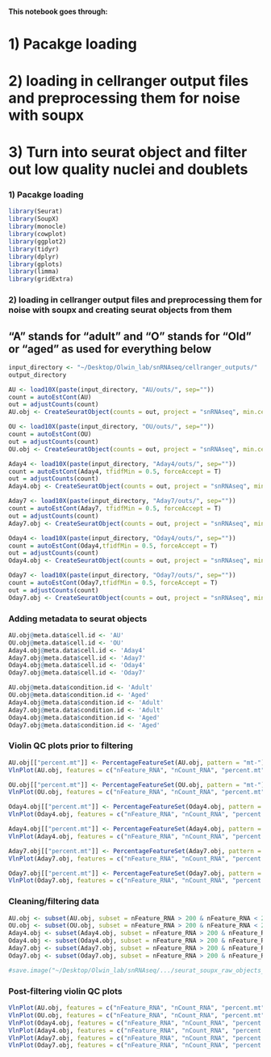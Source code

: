 #### This notebook goes through:
# 1) Pacakge loading
# 2) loading in cellranger output files and preprocessing them for noise with soupx
# 3) Turn into seurat object and filter out low quality nuclei and doublets 



### 1) Pacakge loading
```r
library(Seurat)
library(SoupX)
library(monocle)
library(cowplot)
library(ggplot2)
library(tidyr)
library(dplyr)
library(gplots)
library(limma)
library(gridExtra)
```

### 2) loading in cellranger output files and preprocessing them for noise with soupx and creating seurat objects from them 
## "A" stands for "adult" and "O" stands for "Old" or "aged" as used for everything below
```r
input_directory <- "~/Desktop/Olwin_lab/snRNAseq/cellranger_outputs/"
output_directory 

AU <- load10X(paste(input_directory, "AU/outs/", sep=""))
count = autoEstCont(AU)
out = adjustCounts(count)
AU.obj <- CreateSeuratObject(counts = out, project = "snRNAseq", min.cells = 3, min.features = 200)

OU <- load10X(paste(input_directory, "OU/outs/", sep=""))
count = autoEstCont(OU)
out = adjustCounts(count)
OU.obj <- CreateSeuratObject(counts = out, project = "snRNAseq", min.cells = 3, min.features = 200)

Aday4 <- load10X(paste(input_directory, "Aday4/outs/", sep=""))
count = autoEstCont(Aday4, tfidfMin = 0.5, forceAccept = T)
out = adjustCounts(count)
Aday4.obj <- CreateSeuratObject(counts = out, project = "snRNAseq", min.cells = 3, min.features = 200)

Aday7 <- load10X(paste(input_directory, "Aday7/outs/", sep=""))
count = autoEstCont(Aday7, tfidfMin = 0.5, forceAccept = T)
out = adjustCounts(count)
Aday7.obj <- CreateSeuratObject(counts = out, project = "snRNAseq", min.cells = 3, min.features = 200)

Oday4 <- load10X(paste(input_directory, "Oday4/outs/", sep=""))
count = autoEstCont(Oday4,tfidfMin = 0.5, forceAccept = T)
out = adjustCounts(count)
Oday4.obj <- CreateSeuratObject(counts = out, project = "snRNAseq", min.cells = 3, min.features = 200)

Oday7 <- load10X(paste(input_directory, "Oday7/outs/", sep=""))
count = autoEstCont(Oday7,tfidfMin = 0.5, forceAccept = T)
out = adjustCounts(count)
Oday7.obj <- CreateSeuratObject(counts = out, project = "snRNAseq", min.cells = 3, min.features = 200)
```

### Adding metadata to seurat objects
```r
AU.obj@meta.data$cell.id <- 'AU'
OU.obj@meta.data$cell.id <- 'OU'
Aday4.obj@meta.data$cell.id <- 'Aday4'
Aday7.obj@meta.data$cell.id <- 'Aday7'
Oday4.obj@meta.data$cell.id <- 'Oday4'
Oday7.obj@meta.data$cell.id <- 'Oday7'

AU.obj@meta.data$condition.id <- 'Adult'
OU.obj@meta.data$condition.id <- 'Aged'
Aday4.obj@meta.data$condition.id <- 'Adult'
Aday7.obj@meta.data$condition.id <- 'Adult'
Oday4.obj@meta.data$condition.id <- 'Aged'
Oday7.obj@meta.data$condition.id <- 'Aged'
```

### Violin QC plots prior to filtering
```r
AU.obj[["percent.mt"]] <- PercentageFeatureSet(AU.obj, pattern = "mt-")
VlnPlot(AU.obj, features = c("nFeature_RNA", "nCount_RNA", "percent.mt"), ncol = 3)

OU.obj[["percent.mt"]] <- PercentageFeatureSet(OU.obj, pattern = "mt-")
VlnPlot(OU.obj, features = c("nFeature_RNA", "nCount_RNA", "percent.mt"), ncol = 3)

Oday4.obj[["percent.mt"]] <- PercentageFeatureSet(Oday4.obj, pattern = "mt-")
VlnPlot(Oday4.obj, features = c("nFeature_RNA", "nCount_RNA", "percent.mt"), ncol = 3)

Aday4.obj[["percent.mt"]] <- PercentageFeatureSet(Aday4.obj, pattern = "mt-")
VlnPlot(Aday4.obj, features = c("nFeature_RNA", "nCount_RNA", "percent.mt"), ncol = 3)

Aday7.obj[["percent.mt"]] <- PercentageFeatureSet(Aday7.obj, pattern = "mt-")
VlnPlot(Aday7.obj, features = c("nFeature_RNA", "nCount_RNA", "percent.mt"), ncol = 3)

Oday7.obj[["percent.mt"]] <- PercentageFeatureSet(Oday7.obj, pattern = "mt-")
VlnPlot(Oday7.obj, features = c("nFeature_RNA", "nCount_RNA", "percent.mt"), ncol = 3)
```

### Cleaning/filtering data
```r
AU.obj <- subset(AU.obj, subset = nFeature_RNA > 200 & nFeature_RNA < 2500 & percent.mt < 5)
OU.obj <- subset(OU.obj, subset = nFeature_RNA > 200 & nFeature_RNA < 2500 & percent.mt < 5)
Aday4.obj <- subset(Aday4.obj, subset = nFeature_RNA > 200 & nFeature_RNA < 2500 & percent.mt < 5)
Oday4.obj <- subset(Oday4.obj, subset = nFeature_RNA > 200 & nFeature_RNA < 2500 & percent.mt < 5)
Aday7.obj <- subset(Aday7.obj, subset = nFeature_RNA > 200 & nFeature_RNA < 3000 & percent.mt < 2) # Changed nFeature_RNA and percent.mt
Oday7.obj <- subset(Oday7.obj, subset = nFeature_RNA > 200 & nFeature_RNA < 2500 & percent.mt < .2) # Changed percent.mt -- also use 0.2

#save.image("~/Desktop/Olwin_lab/snRNAseq/.../seurat_soupx_raw_objects_no_mt.RData")
```

### Post-filtering violin QC plots
```r
VlnPlot(AU.obj, features = c("nFeature_RNA", "nCount_RNA", "percent.mt"), ncol = 3)
VlnPlot(OU.obj, features = c("nFeature_RNA", "nCount_RNA", "percent.mt"), ncol = 3)
VlnPlot(Oday4.obj, features = c("nFeature_RNA", "nCount_RNA", "percent.mt"), ncol = 3)
VlnPlot(Aday4.obj, features = c("nFeature_RNA", "nCount_RNA", "percent.mt"), ncol = 3)
VlnPlot(Aday7.obj, features = c("nFeature_RNA", "nCount_RNA", "percent.mt"), ncol = 3)
VlnPlot(Oday7.obj, features = c("nFeature_RNA", "nCount_RNA", "percent.mt"), ncol = 3)
```

